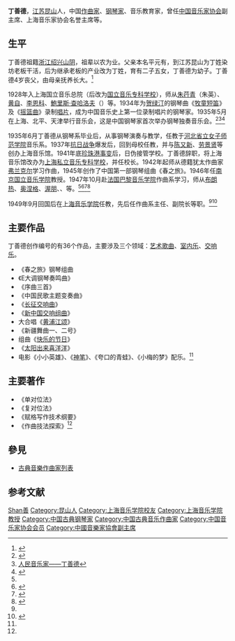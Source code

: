 {{Infobox_Person
| name = 丁善德
|image= 
|box_width= 
|occupation= [[作曲家|作曲家]]、[[钢琴家|钢琴家]]、音乐教育家
| period = 
|birth_name=
| other_names =
| Sex =男
|birth_date= {{birth date|1911|11|12}}
|birth_place= [[江苏省|江苏省]][[昆山县_(1941年)|昆山县]][[玉山镇_(昆山市)|玉山镇]]
|death_date= {{death date and age|1995|12|8|1911|11|12}}
|death_place= [[上海市|上海市]]
| nationality ={{PRC}}
| residence =
| party = 
| religion =
| spouse =
| relatives = 女儿[[丁柬诺|丁柬诺]](钢琴家)、[[丁芷诺|丁芷诺]](小提琴家)<br />女婿[[余立勋|余立勋]](舞蹈编导)<ref>{{cite web|url=http://xmwb.xinmin.cn/html/2012-07/21/content_33_2.htm|title=麦基、罗宾和狐狸|publisher=[[新民晚报|新民晚报]]|date=2012-07-21|accessdate=2019-04-17|archive-date=2019-04-17|archive-url=https://web.archive.org/web/20190417103256/http://xmwb.xinmin.cn/html/2012-07/21/content_33_2.htm|dead-url=no}}</ref><ref>{{cite web|url=https://www.huxiu.com/article/124222.html|title=你在商场里听到的背景音乐，可能都来自这家公司|publisher=虎嗅|date=2015-08-26|accessdate=2019-04-17|archive-date=2020-11-03|archive-url=https://web.archive.org/web/20201103171615/https://www.huxiu.com/article/124222.html|dead-url=no}}</ref><br />外孙[[余隆|余隆]](指挥家)、[[余赫|余赫]]
|education= 
*上海[[国立音乐专科学校|国立音乐专科学校]]钢琴系
*[[巴黎音乐学院|巴黎音乐学院]]作曲系
| past =
| work =
|awards=
}}
'''丁善德'''{{BD|1911年|11月12日|1995年|12月8日|catIdx=D丁}}，[[江苏|江苏]][[昆山市|昆山]]人，中国[[作曲家|作曲家]]、[[钢琴家|钢琴家]]、音乐教育家，曾任[[中国音乐家协会|中国音乐家协会]]副主席、上海音乐家协会名誉主席等。

== 生平 ==
丁善德祖籍[[浙江|浙江]][[绍兴|绍兴]][[山阴县_(浙江省)|山阴]]，祖辈以农为业。父亲本名平元有，到江苏昆山为丁姓染坊老板干活，后为继承老板的产业改为丁姓，育有二子五女，丁善德为幼子。丁善德4岁丧父，由母亲抚养长大。<ref name="钱亦平">{{cite journal |title=金声玉振 一代宗师——丁善德先生的创作成就和人格魅力 |author=钱亦平 |journal=人民音乐 |year=2002 |volume= |issue=4 |pages=3-5 |url=http://www.cqvip.com/qk/82169x/200204/12292651.html |access-date=2010-10-24 |archive-date=2020-11-03 |archive-url=https://web.archive.org/web/20201103190705/http://www.cqvip.com/qk/82169x/200204/12292651.html |dead-url=no }}</ref>

1928年入上海国立音乐总院（后改为[[上海音乐学院|国立音乐专科学校]]），师从[[朱荇青|朱荇青]]（朱英）、[[黄自|黄自]]、[[李恩科|李恩科]]、[[鮑里斯·查哈洛夫|鮑里斯·查哈洛夫]]（{{lang|ru|Борис Захаров}}）等。1934年为[[贺绿汀|贺绿汀]]的钢琴曲《[[牧童短笛|牧童短笛]]》及《[[摇篮曲|摇篮曲]]》录制[[唱片|唱片]]，成为中国音乐史上第一位录制唱片的钢琴家。1935年5月在上海、北平、天津举行音乐会，这是中国钢琴家首次举办钢琴独奏音乐会。<ref name="赵小平">{{cite journal |title=丁善德和歌曲《想亲娘》 |author=赵小平 |journal=理论与创作 |year=2001 |volume= |issue=3 |pages= |url=http://d.wanfangdata.com.cn/Periodical_llycz200103017.aspx }}</ref><ref name="人民音乐家">[http://news.hebtu.edu.cn/col/1226054977640/1257836064578.html 人民音乐家——丁善德]{{dead link|date=2017年11月 |bot=InternetArchiveBot |fix-attempted=yes }}</ref><ref>{{Cite web |url=http://www.musicsz.com/AppreShow.asp?id=142 |title=丁善德的钢琴组曲《快乐的节日》 |accessdate=2010-10-24 |archive-date=2015-05-11 |archive-url=https://web.archive.org/web/20150511072528/http://www.musicsz.com/AppreShow.asp?id=142 |dead-url=no }}</ref> 

1935年6月丁善德从钢琴系毕业后，从事钢琴演奏与教学，任教于[[河北省立女子师范学院|河北省立女子师范学院]]音乐系。1937年[[抗日战争|抗日战争]]爆发后，回到母校任教，并与[[陈又新|陈又新]]、[[劳景贤|劳景贤]]等创办上海音乐馆。1941年底[[珍珠港事变|珍珠港事变]]后，日伪接管学校。丁善德辞职，将上海音乐馆改办为[[上海私立音乐专科学校|上海私立音乐专科学校]]，并任校长。1942年起师从德籍犹太作曲家[[弗兰克尔|弗兰克尔]]学习作曲，1945年创作了中国第一部钢琴组曲《春之旅》。1946年任[[南京国立音乐学院|南京国立音乐学院]]教授。1947年10月赴[[法国|法国]][[巴黎音乐学院|巴黎音乐学院]]作曲系学习，师从[[娜迪亚·布朗热|布朗热]]、[[奥涅格|奥涅格]]、[[渥朋|渥朋]]、{{le|奥班|Tony Aubin}}、{{le|加隆|Noël Gallon}}等。<ref name="赵小平"/><ref name="张飞">{{cite journal |title=黑白键上跃动的新疆风情——浅析丁善德两首《新疆舞曲》 |author=张飞 |journal=钢琴艺术 |year=2009 |volume= |issue=3 |pages=44-46 |url=http://www.cqvip.com/qk/82114X/200903/29781685.html |access-date=2010-10-24 |archive-date=2020-11-03 |archive-url=https://web.archive.org/web/20201103124409/http://www.cqvip.com/qk/82114X/200903/29781685.html |dead-url=no }}</ref><ref>{{cite journal |title=学苑英华 音苑大师——为丁善德诞辰95周年逝世10周年而作 |author=王安潮 |journal=人民音乐 |year=2006 |volume= |issue=3 |pages=8-10 |url=http://www.cqvip.com/qk/82169X/200603/21469903.html |access-date=2010-10-24 |archive-date=2020-11-03 |archive-url=https://web.archive.org/web/20201103195333/http://www.cqvip.com/qk/82169X/200603/21469903.html |dead-url=no }}</ref><ref name="godpp">{{Cite web |url=http://www.godpp.gov.cn/wmzh/2008-01/03/content_12111701.htm |title=作曲家、钢琴家、音乐教育家——丁善德 |accessdate=2010-10-24 |archive-date=2019-04-11 |archive-url=https://web.archive.org/web/20190411071818/http://www.godpp.gov.cn/wmzh/2008-01/03/content_12111701.htm |dead-url=no }}</ref> 

1949年9月回国后在[[上海音乐学院|上海音乐学院]]任教，先后任作曲系主任、副院长等职。<ref name="godpp"/><ref>{{Cite web |url=http://www.shcmusic.edu.cn/html/yymj/mingjia/118247.htm |title=乐坛巨匠 音苑大师 ————纪念丁善德院长九十诞辰 |access-date=2010-10-24 |archive-url=https://web.archive.org/web/20121218001037/http://www.shcmusic.edu.cn/html/yymj/mingjia/118247.htm |archive-date=2012-12-18 |dead-url=yes }}</ref>

== 主要作品 ==

丁善德创作编号的有36个作品，主要涉及三个领域：[[艺术歌曲|艺术歌曲]]、[[室内乐|室内乐]]、[[交响乐|交响乐]]。
* 《春之旅》钢琴组曲
* 《E大调钢琴奏鸣曲》
* 《序曲三首》
* 《中国民歌主题变奏曲》
* 《[[长征交响曲|长征交响曲]]》
* 《[[新中国交响组曲|新中国交响组曲]]》
* 大合唱《[[黄浦江颂|黄浦江颂]]》
* 《新疆舞曲一、二号》
*  组曲《[[快乐的节日（丁善德）|快乐的节日]]》
* 《[[太阳出来喜洋洋|太阳出来喜洋洋]]》
* 电影《小小英雄》、《[[神笔|神笔]]》、《夸口的青蛙》、《小梅的梦》配乐。<ref name="钱亦平"/>

== 主要著作 ==
* 《单对位法》
* 《复对位法》
* 《赋格写作技术纲要》
* 《作曲技法探索》<ref name="人民音乐家"/>

== 參見 ==
*[[古典音樂作曲家列表|古典音樂作曲家列表]]

== 参考文献 ==
{{reflist}}

{{中国音乐家协会第三届理事会}}
{{中国音乐家协会第四届理事会}}
{{中国文学艺术界联合会第二届全国委员会}}
{{中国文学艺术界联合会第三届全国委员会}}
{{中国文学艺术界联合会第四届全国委员会}}

{{Authority control}}
{{DEFAULTSORT:Ding丁}}
[[Category:丁姓|Shan善]]
[[Category:昆山人|Category:昆山人]]
[[Category:上海音乐学院校友|Category:上海音乐学院校友]]
[[Category:上海音乐学院教授|Category:上海音乐学院教授]]
[[Category:中国古典钢琴家|Category:中国古典钢琴家]]
[[Category:中国古典音乐作曲家|Category:中国古典音乐作曲家]]
[[Category:中国音乐家协会会员|Category:中国音乐家协会会员]]
[[Category:中國音樂家協會副主席|Category:中國音樂家協會副主席]]